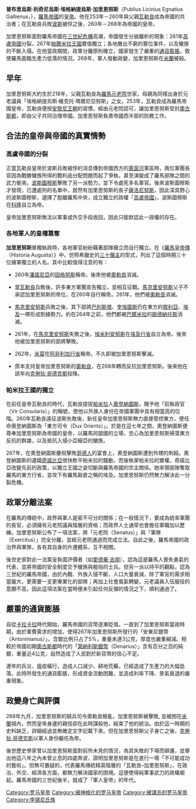 {{Unreferenced|time=2021-04-28T06:01:03+00:00}}
{{Infobox Roman emperor
| name = 加里恩努斯
| title = [[罗马帝国|罗马帝国]][[罗马皇帝|第四十一任皇帝]]
| full name =普布里烏斯·利奇尼烏斯·埃格納提烏斯·加里恩努斯
| image= Gallienus bust.jpg
| caption =加里恩努斯的半身像
| reign =253年 – 268年
| predecessor =[[瓦勒良|瓦勒良]]
| successor =[[克劳狄二世|克劳狄二世]]
| spouse =
| issue =[[萨洛尼努斯|萨洛尼努斯]]
| dynasty =
| father =[[瓦勒良|瓦勒良]]
| mother =
| birth_date =约218年
| birth_place =
| death_date =268年（约50岁）
| death_place =
| place of burial =
|}}
'''普布里烏斯·利奇尼烏斯·埃格納提烏斯·加里恩努斯'''（Publius Licinius Egnatius Gallienus，{{bd|約218年||268年|}}），[[羅馬帝國|羅馬帝國]]的[[羅馬皇帝|皇帝]]。他在253年－260年與父親[[瓦勒良|瓦勒良]]成為帝國的共治者；在瓦勒良兵敗[[薩珊王朝|波斯]]被俘之後，260年－268年為帝國的皇帝。

加里恩努斯面對羅馬帝國在[[三世紀危機|三世紀危機]]高潮，帝國發生分崩離析的現象：261年[[高盧帝國|高盧帝國]]分裂，267年[[帕爾米拉王國|帕爾米拉王國]]實值獨立；各地層出不窮的篡位事件，以及蠻族的不斷入侵。在他當政期間，政軍分離原則確立，國家發生了嚴重的[[通貨膨脹|通貨膨脹]]，致使羅馬面臨生產力低落的情況。268年，軍人發動政變，加里恩努斯在[[米蘭|米蘭]]被殺。

== 早年 ==
加里恩努斯大約生於218年，父親瓦勒良為[[羅馬元老院|羅馬元老院]]世家，母親為同樣出身於元老議員「埃格納提烏斯·維克托·瑪爾尼亞努斯」之女。253年，瓦勒良成為羅馬帝國皇帝，瓦勒良便按[[安敦尼王朝|安敦尼王朝]]的習慣，經由元老院認可，讓加里恩努斯受封[[奧古斯都_(稱號)|奧古斯都]]，即由父子共同治理帝國。加里恩努斯負責帝國西半部的防務工作。

== 合法的皇帝與帝國的真實情勢 ==
=== 高盧帝國的分裂 ===
正當瓦勒良皇帝於波斯兵敗被俘的消息傳到帝國西方的[[萊茵河|萊茵河]]軍區時，兩位軍團長官因為戰勝蠻族所得的戰利品分配問題而起了爭執，甚至演變成了羅馬部隊之間的武力衝突。[[波斯圖穆斯|波斯圖穆斯]]擊敗了另一派勢力，並下令處死多名軍官。後來波斯圖穆斯才發現，已遭處刑的名單中，居然有加里恩努斯的長子[[薩洛尼努斯|薩洛尼努斯]]，因此深具野心的波斯圖穆斯，選擇了脫離羅馬中央，成立獨立的政權「[[高盧帝國|高盧帝國]]」，波斯圖穆斯在[[科隆|科隆]]自立為帝。

皇帝加里恩努斯無法以軍事或外交手段收回，因此只能默認此一政權的存在。

=== 各地軍人的皇權篡奪 ===
'''加里恩努斯'''單獨執政時，各地軍官紛紛藉著部隊擁立而自行獨立。在《[[羅馬皇帝傳|羅馬皇帝傳]]（Historia Augusta）》中，仿照希臘史的[[三十僭主|三十僭主]]的型式，列出了這個時期三十位擁軍獨立的人名。其中比較值得注意的有：

*260年[[潘諾尼亞|潘諾尼亞]]的[[因格努斯|因格努斯]]稱帝。後來他被[[奧勒良|奧勒良]]消滅。

*當[[瓦勒良|瓦勒良]]兵敗後，許多東方軍團宣告獨立，並相互征戰。[[馬克里安努斯|馬克里安努斯]]父子不承認加里恩努斯的帝位，在260年自行稱帝。261年，他們被[[奧勒良|奧勒良]]消滅。

*[[馬克里安努斯|馬克里安努斯]]兵敗之後，其下部將[[巴利斯塔|巴利斯塔]]、[[奎埃圖斯|奎埃圖斯]]仍在東方的[[敘利亞|敘利亞]]、[[埃及|埃及]]一帶形成割據勢力。約在264年之前，他們都被[[巴爾米拉|巴爾米拉]]的[[歐德納托斯|歐德納托斯]]消滅。

*261年，在[[馬克里安努斯|馬克里安努斯]]失敗之後，[[埃米利安努斯|埃米利安努斯]]在[[埃及_(羅馬帝國行省)|埃及行省]]自立為帝。後來他被加里恩努斯的部將擊敗。

*262年，[[米莫|米莫]]在[[阿非利加行省|阿非利加行省]]稱帝。不久即被加里恩努斯擊滅。

*原本支持皇帝加里恩努斯的[[奧勒良|奧勒良]]，在268年轉而反抗加里恩努斯。後來他在該年向[[克勞狄二世|克勞狄·哥德克斯]]投降。

=== 帕米拉王國的獨立 ===
在前任皇帝瓦勒良的時代，瓦勒良提拔[[帕米拉|帕米拉]]人[[奧登納圖斯|奧登納圖斯]]，賜予他「前執政官（Vir Consularis）」的稱號，使他以外族人身份在帝國軍團中具有相當高的位階。260年瓦勒良遠征波斯失敗後，新任皇帝加里恩努斯無力直接管控東方，便任命奧登納圖斯為「東方司令（Dux Orients）」。於是在這七年之間，奧登納圖斯便尊奉加里恩努斯為帝國的皇帝，以羅馬同盟國的立場，忠心為加里恩努斯掃蕩東方反抗的群雄，以及抵抗入侵小亞細亞的蠻族。

267年，在奧登納圖斯慶祝擊敗[[哥德人|哥德人]]的宴會上，奧登納圖斯遭到外甥的刺殺。奧登納圖斯的遺孀[[奇諾比亞|奇諾比亞]]很快敉平帕米拉的騷動，而後執掌帕米拉的實權。奇諾比亞改變先前的政策，以獨立王國之姿切斷與羅馬帝國的宗主關係。她率領部隊奪取羅馬的東方行省，並攻下有羅馬穀倉之稱的埃及。加里恩努斯仍然無力解決此一分裂危機。

== 政軍分離法案 ==
在羅馬的傳統中，政界與軍人是密不可分的關係；在一般情況下，要成為統率軍團的長官，必須擁有元老院議員階層的資格；而政界人士通常也會擔任軍職加以歷練。加里恩努斯公布了一項法案，將「元老院（Senatus）」與「軍隊（Exercitus）」完全分離，並經元老院通過而完成立法。自此之後，羅馬帝國的政治界與軍隊，各有其自身的升遷體系，互不相關。

後世史家對此一法案呈負面評價者（如[[爱德华·吉本|愛德華·吉朋]]），認為這是羅馬人喪失勇氣的代表，並將帝國的安全制度交予蠻族與粗俗的士兵。但另一派以持平的觀點，認為三世紀的羅馬帝國，由於內戰、外族入侵不斷，人口大量衰減，除了軍官的需求相當龐大，更需要一支更專業化的部隊；再加上社會風氣轉變，元老議員入伍服役的意願不高，因此這項法案在當時便未引起任何反彈的情況之下，順利通過了。

== 嚴重的通貨膨脹 ==

自從[[卡拉卡拉|卡拉卡拉]]時代開始，羅馬帝國的貨幣逐漸貶值。一直到了加里恩努斯當政時期，由於軍費需求的增加，使得267年加里恩努斯所發行的「安東尼銀幣（Antoninianus）」，含銀比例只占了5%，重量未達3公克，厚度也嚴重縮減。相較於帝國初期[[奧古斯都|奧古斯都]]時代的「[[第納爾|第納利斯銀幣]]（Denarius）」含有百分之百的純銀，重量近4公克，自然造成了人民對於新貨幣的信心不足。

連年的兵災、瘟疫橫行，造成人口減少、耕地荒蕪，已經造成了生產力的大幅低落。此時所發生的通貨膨脹，形成資金流動困難，並造成利率下降、景氣衰退的嚴重現象。

== 政變身亡與評價 ==
268年九月，加里恩努斯的騎兵司令奧勒良叛亂，加里恩努斯被擊敗, 並被困在[[米蘭|米蘭]]城內，然而皇帝身邊的親信卻在此時謀殺他，結束了他的統治。由於這一時期的史料缺乏，詳細經過並無確定文字記載下來。但在加里恩努斯父子身亡之後，[[克劳狄二世|克勞狄·哥德克斯]]以軍人身份繼任為帝。

後世歷史學家曾以加里恩努斯面對前所未見的情況，為其失敗的下場而辯護，並舉出他這八年之內未曾止息的四處奔波，證明加里恩努斯是在進行一場「不可能成功的藝術」。但無可置疑的，代表羅馬傳統精英階層的「瓦勒良–加里恩努斯」，在政治、外交、經濟各方面，都無力解決國家的困境。這便使得純軍事武力的政權崛起。羅馬帝國的三世紀後半，就成了「軍人皇帝」的年代。

{{罗马帝国皇帝| 本人=加里恩努斯| 时间 = 253-268| 之前=[[瓦勒良|瓦勒良]] | 之后=[[克勞狄二世|克勞狄二世]] | 同时=共治者：[[瓦勒良|瓦勒良]]（253-260）[[萨洛尼努斯|萨洛尼努斯]]（258-260）}}

{{Authority control}}
[[Category:罗马皇帝|Category:罗马皇帝]]
[[Category:被神格化的罗马皇帝|Category:被神格化的罗马皇帝]]
[[Category:被谋杀的罗马皇帝|Category:被谋杀的罗马皇帝]]
[[Category:李锡尼氏族|Category:李锡尼氏族]]